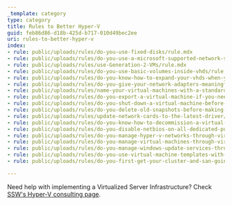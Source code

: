 ```yaml
---
_template: category
type: category
title: Rules to Better Hyper-V
guid: feb86d86-d18b-425d-b717-010d49bec2ee
uri: rules-to-better-hyper-v
index:
- rule: public/uploads/rules/do-you-use-fixed-disks/rule.mdx
- rule: public/uploads/rules/do-you-use-a-microsoft-supported-network-setup-for-hyper-v-clustering/rule.mdx
- rule: public/uploads/rules/use-Generation-2-VMs/rule.mdx
- rule: public/uploads/rules/do-you-use-basic-volumes-inside-vhds/rule.mdx
- rule: public/uploads/rules/do-you-know-how-to-expand-your-vhds-when-you-are-low-on-space/rule.mdx
- rule: public/uploads/rules/do-you-give-your-network-adapters-meaningful-names/rule.mdx
- rule: public/uploads/rules/name-your-virtual-machines-with-a-standardized-naming-convention/rule.mdx
- rule: public/uploads/rules/do-you-export-a-virtual-machine-if-you-need-to-move-it/rule.mdx
- rule: public/uploads/rules/do-you-shut-down-a-virtual-machine-before-running-a-snapshot/rule.mdx
- rule: public/uploads/rules/do-you-delete-old-snapshots-before-making-a-new-one/rule.mdx
- rule: public/uploads/rules/update-network-cards-to-the-latest-driver/rule.mdx
- rule: public/uploads/rules/do-you-know-how-to-decommission-a-virtual-machine/rule.mdx
- rule: public/uploads/rules/do-you-disable-netbios-on-all-dedicated-purpose-adapters-iscsi-and-cluster-communications/rule.mdx
- rule: public/uploads/rules/do-you-manage-hyper-v-networks-through-virtual-machine-manager-vmm/rule.mdx
- rule: public/uploads/rules/do-you-manage-virtual-machines-through-virtual-machine-manager-vmm/rule.mdx
- rule: public/uploads/rules/do-you-manage-windows-update-services-through-virtual-machine-manager-vmm/rule.mdx
- rule: public/uploads/rules/do-you-use-virtual-machine-templates-with-virtual-machine-manager-vmm/rule.mdx
- rule: public/uploads/rules/do-you-first-get-your-cluster-and-san-going/rule.mdx

---
```


Need help with implementing a Virtualized Server Infrastructure? Check [SSW's Hyper-V consulting page](https://www.ssw.com.au/consulting/hyper-v).
